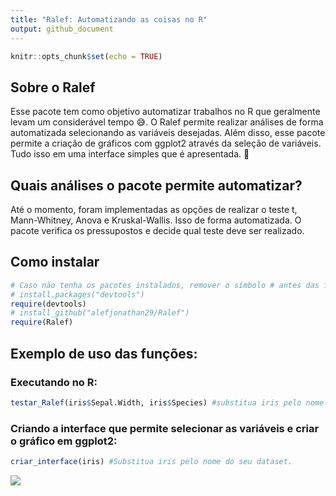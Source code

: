```yaml
---
title: "Ralef: Automatizando as coisas no R"
output: github_document
---
```


```r
knitr::opts_chunk$set(echo = TRUE)
```

## Sobre o Ralef 

Esse pacote tem como objetivo automatizar trabalhos no R que geralmente
levam um considerável tempo 😅. O Ralef permite realizar análises
de forma automatizada selecionando as variáveis desejadas. Além disso, 
esse pacote permite a criação de gráficos com ggplot2 através da seleção 
de variáveis. Tudo isso em uma interface simples que é apresentada. 🙌

## Quais análises o pacote permite automatizar?

Até o momento, foram implementadas as opções de realizar o teste t,
Mann-Whitney, Anova e Kruskal-Wallis. Isso de forma automatizada. O pacote
verifica os pressupostos e decide qual teste deve ser realizado.

## Como instalar

```r
# Caso não tenha os pacotes instalados, remover o símbolo # antes das funções (install.packages).
# install.packages("devtools")
require(devtools)
# install_github("alefjonathan29/Ralef")
require(Ralef)
```

## Exemplo de uso das funções:

### Executando no R:

```r
testar_Ralef(iris$Sepal.Width, iris$Species) #substitua iris pelo nome do seu dataset e os nomes após o $ pelo nome da coluna que quer comparar. A primeira coluna deve ser uma coluna numérica e a segunda categórica. Caso tenha uma coluna numérica (ex: anos de coleta que devem ser comparados) é necessário converte-la para fator (exemplo: dados$anos <- as.factor(dados$ano)).
```

### Criando a interface que permite selecionar as variáveis e criar o gráfico em ggplot2:
```r
criar_interface(iris) #Substitua iris pelo nome do seu dataset.

```

<img src="imagens/imagem1.jpg" />

